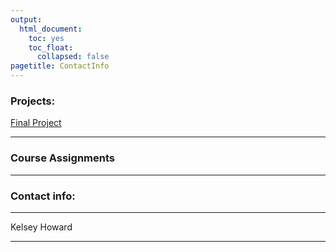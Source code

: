 ```yaml
---
output:
  html_document:
    toc: yes
    toc_float:
      collapsed: false
pagetitle: ContactInfo
---
```

 
### Projects:

[Final Project](https://github.com/Kelsey-T-Howard/Data_Course_HOWARD/blob/main/Final_Project/index.html)


___

### Course Assignments

___

### Contact info:

___

Kelsey Howard


___


